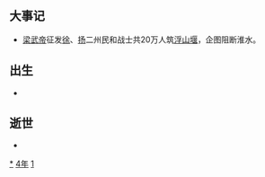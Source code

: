 {{yearTOC|514|北魏'''[[延昌_(北魏宣武帝)|延昌]]三年'''；柔然'''[[建昌_(柔然)|建昌]]七年'''；南朝梁'''[[天监|天监]]十三年'''；高昌'''[[义熙_(麴嘉)|义熙]]五年'''}}

== 大事记 ==
*[[梁武帝|梁武帝]]征发[[徐州|徐]]、[[扬州|扬]]二州民和战士共20万人筑[[浮山堰|浮山堰]]，企图阻断淮水。

== 出生 ==
*

== 逝世 ==
{{Wikisource year mention}}
*

[[Category:514年|*]]
[[Category:510年代|4年]]
[[Category:6世纪各年|1]]